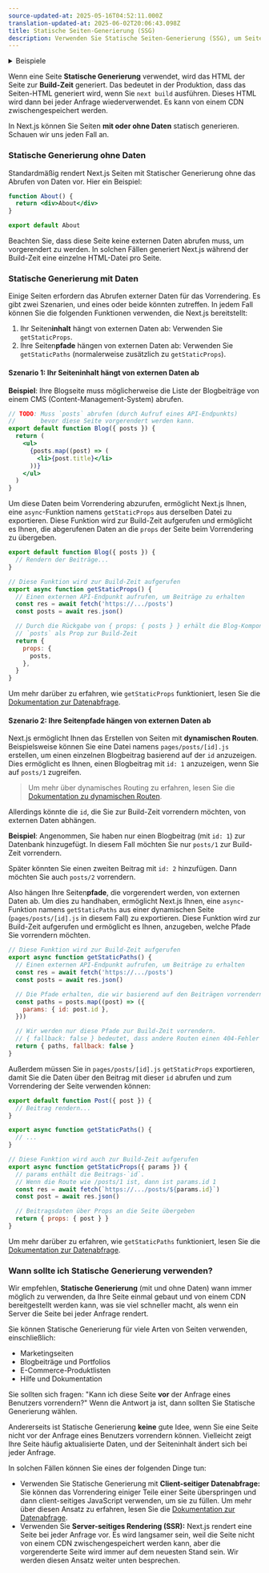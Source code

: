 ```yaml
---
source-updated-at: 2025-05-16T04:52:11.000Z
translation-updated-at: 2025-06-02T20:06:43.098Z
title: Statische Seiten-Generierung (SSG)
description: Verwenden Sie Statische Seiten-Generierung (SSG), um Seiten zur Build-Zeit vorab zu rendern.
---
```


<details>
  <summary>Beispiele</summary>

- [Agility CMS Beispiel](https://github.com/vercel/next.js/tree/canary/examples/cms-agilitycms) ([Demo](https://next-blog-agilitycms.vercel.app/))
- [Builder.io Beispiel](https://github.com/vercel/next.js/tree/canary/examples/cms-builder-io) ([Demo](https://cms-builder-io.vercel.app/))
- [ButterCMS Beispiel](https://github.com/vercel/next.js/tree/canary/examples/cms-buttercms) ([Demo](https://next-blog-buttercms.vercel.app/))
- [Contentful Beispiel](https://github.com/vercel/next.js/tree/canary/examples/cms-contentful) ([Demo](https://app-router-contentful.vercel.app/))
- [Cosmic Beispiel](https://github.com/vercel/next.js/tree/canary/examples/cms-cosmic) ([Demo](https://next-blog-cosmic.vercel.app/))
- [DatoCMS Beispiel](https://github.com/vercel/next.js/tree/canary/examples/cms-datocms) ([Demo](https://next-blog-datocms.vercel.app/))
- [DotCMS Beispiel](https://github.com/vercel/next.js/tree/canary/examples/cms-dotcms) ([Demo](https://nextjs-dotcms-blog.vercel.app/))
- [Drupal Beispiel](https://github.com/vercel/next.js/tree/canary/examples/cms-drupal) ([Demo](https://cms-drupal.vercel.app/))
- [Enterspeed Beispiel](https://github.com/vercel/next.js/tree/canary/examples/cms-enterspeed) ([Demo](https://next-blog-demo.enterspeed.com/))
- [GraphCMS Beispiel](https://github.com/vercel/next.js/tree/canary/examples/cms-graphcms) ([Demo](https://next-blog-graphcms.vercel.app/))
- [Keystone Beispiel](https://github.com/vercel/next.js/tree/canary/examples/cms-keystonejs-embedded) ([Demo](https://nextjs-keystone-demo.vercel.app/))
- [Kontent.ai Beispiel](https://github.com/vercel/next.js/tree/canary/examples/cms-kontent-ai) ([Demo](https://next-blog-kontent-ai.vercel.app/))
- [Makeswift Beispiel](https://github.com/vercel/next.js/tree/canary/examples/cms-makeswift) ([Demo](https://nextjs-makeswift-example.vercel.app/))
- [Plasmic Beispiel](https://github.com/vercel/next.js/tree/canary/examples/cms-plasmic) ([Demo](https://nextjs-plasmic-example.vercel.app/))
- [Prepr Beispiel](https://github.com/vercel/next.js/tree/canary/examples/cms-prepr) ([Demo](https://next-blog-prepr.vercel.app/))
- [Prismic Beispiel](https://github.com/vercel/next.js/tree/canary/examples/cms-prismic) ([Demo](https://next-blog-prismic.vercel.app/))
- [Sanity Beispiel](https://github.com/vercel/next.js/tree/canary/examples/cms-sanity) ([Demo](https://next-blog.sanity.build/))
- [Sitecore XM Cloud Beispiel](https://github.com/vercel/next.js/tree/canary/examples/cms-sitecore-xmcloud) ([Demo](https://vercel-sitecore-xmcloud-demo.vercel.app/))
- [Storyblok Beispiel](https://github.com/vercel/next.js/tree/canary/examples/cms-storyblok) ([Demo](https://next-blog-storyblok.vercel.app/))
- [Strapi Beispiel](https://github.com/vercel/next.js/tree/canary/examples/cms-strapi) ([Demo](https://next-blog-strapi.vercel.app/))
- [TakeShape Beispiel](https://github.com/vercel/next.js/tree/canary/examples/cms-takeshape) ([Demo](https://next-blog-takeshape.vercel.app/))
- [Tina Beispiel](https://github.com/vercel/next.js/tree/canary/examples/cms-tina) ([Demo](https://cms-tina-example.vercel.app/))
- [Umbraco Beispiel](https://github.com/vercel/next.js/tree/canary/examples/cms-umbraco) ([Demo](https://nextjs-umbraco-sample-blog.vercel.app/))
- [Umbraco Heartcore Beispiel](https://github.com/vercel/next.js/tree/canary/examples/cms-umbraco-heartcore) ([Demo](https://next-blog-umbraco-heartcore.vercel.app/))
- [Webiny Beispiel](https://github.com/vercel/next.js/tree/canary/examples/cms-webiny) ([Demo](https://webiny-headlesscms-nextjs-example.vercel.app/))
- [WordPress Beispiel](https://github.com/vercel/next.js/tree/canary/examples/cms-wordpress) ([Demo](https://next-blog-wordpress.vercel.app/))
- [Blog Starter Beispiel](https://github.com/vercel/next.js/tree/canary/examples/blog-starter) ([Demo](https://next-blog-starter.vercel.app/))
- [Static Tweet (Demo)](https://react-tweet.vercel.app/)

</details>

Wenn eine Seite **Statische Generierung** verwendet, wird das HTML der Seite zur **Build-Zeit** generiert. Das bedeutet in der Produktion, dass das Seiten-HTML generiert wird, wenn Sie `next build` ausführen. Dieses HTML wird dann bei jeder Anfrage wiederverwendet. Es kann von einem CDN zwischengespeichert werden.

In Next.js können Sie Seiten **mit oder ohne Daten** statisch generieren. Schauen wir uns jeden Fall an.

### Statische Generierung ohne Daten

Standardmäßig rendert Next.js Seiten mit Statischer Generierung ohne das Abrufen von Daten vor. Hier ein Beispiel:

```jsx
function About() {
  return <div>About</div>
}

export default About
```

Beachten Sie, dass diese Seite keine externen Daten abrufen muss, um vorgerendert zu werden. In solchen Fällen generiert Next.js während der Build-Zeit eine einzelne HTML-Datei pro Seite.

### Statische Generierung mit Daten

Einige Seiten erfordern das Abrufen externer Daten für das Vorrendering. Es gibt zwei Szenarien, und eines oder beide könnten zutreffen. In jedem Fall können Sie die folgenden Funktionen verwenden, die Next.js bereitstellt:

1. Ihr Seiten**inhalt** hängt von externen Daten ab: Verwenden Sie `getStaticProps`.
2. Ihre Seiten**pfade** hängen von externen Daten ab: Verwenden Sie `getStaticPaths` (normalerweise zusätzlich zu `getStaticProps`).

#### Szenario 1: Ihr Seiteninhalt hängt von externen Daten ab

**Beispiel**: Ihre Blogseite muss möglicherweise die Liste der Blogbeiträge von einem CMS (Content-Management-System) abrufen.

```jsx
// TODO: Muss `posts` abrufen (durch Aufruf eines API-Endpunkts)
//       bevor diese Seite vorgerendert werden kann.
export default function Blog({ posts }) {
  return (
    <ul>
      {posts.map((post) => (
        <li>{post.title}</li>
      ))}
    </ul>
  )
}
```

Um diese Daten beim Vorrendering abzurufen, ermöglicht Next.js Ihnen, eine `async`-Funktion namens `getStaticProps` aus derselben Datei zu exportieren. Diese Funktion wird zur Build-Zeit aufgerufen und ermöglicht es Ihnen, die abgerufenen Daten an die `props` der Seite beim Vorrendering zu übergeben.

```jsx
export default function Blog({ posts }) {
  // Rendern der Beiträge...
}

// Diese Funktion wird zur Build-Zeit aufgerufen
export async function getStaticProps() {
  // Einen externen API-Endpunkt aufrufen, um Beiträge zu erhalten
  const res = await fetch('https://.../posts')
  const posts = await res.json()

  // Durch die Rückgabe von { props: { posts } } erhält die Blog-Komponente
  // `posts` als Prop zur Build-Zeit
  return {
    props: {
      posts,
    },
  }
}
```

Um mehr darüber zu erfahren, wie `getStaticProps` funktioniert, lesen Sie die [Dokumentation zur Datenabfrage](/docs/pages/building-your-application/data-fetching/get-static-props).

#### Szenario 2: Ihre Seitenpfade hängen von externen Daten ab

Next.js ermöglicht Ihnen das Erstellen von Seiten mit **dynamischen Routen**. Beispielsweise können Sie eine Datei namens `pages/posts/[id].js` erstellen, um einen einzelnen Blogbeitrag basierend auf der `id` anzuzeigen. Dies ermöglicht es Ihnen, einen Blogbeitrag mit `id: 1` anzuzeigen, wenn Sie auf `posts/1` zugreifen.

> Um mehr über dynamisches Routing zu erfahren, lesen Sie die [Dokumentation zu dynamischen Routen](/docs/pages/building-your-application/routing/dynamic-routes).

Allerdings könnte die `id`, die Sie zur Build-Zeit vorrendern möchten, von externen Daten abhängen.

**Beispiel**: Angenommen, Sie haben nur einen Blogbeitrag (mit `id: 1`) zur Datenbank hinzugefügt. In diesem Fall möchten Sie nur `posts/1` zur Build-Zeit vorrendern.

Später könnten Sie einen zweiten Beitrag mit `id: 2` hinzufügen. Dann möchten Sie auch `posts/2` vorrendern.

Also hängen Ihre Seiten**pfade**, die vorgerendert werden, von externen Daten ab. Um dies zu handhaben, ermöglicht Next.js Ihnen, eine `async`-Funktion namens `getStaticPaths` aus einer dynamischen Seite (`pages/posts/[id].js` in diesem Fall) zu exportieren. Diese Funktion wird zur Build-Zeit aufgerufen und ermöglicht es Ihnen, anzugeben, welche Pfade Sie vorrendern möchten.

```jsx
// Diese Funktion wird zur Build-Zeit aufgerufen
export async function getStaticPaths() {
  // Einen externen API-Endpunkt aufrufen, um Beiträge zu erhalten
  const res = await fetch('https://.../posts')
  const posts = await res.json()

  // Die Pfade erhalten, die wir basierend auf den Beiträgen vorrendern möchten
  const paths = posts.map((post) => ({
    params: { id: post.id },
  }))

  // Wir werden nur diese Pfade zur Build-Zeit vorrendern.
  // { fallback: false } bedeutet, dass andere Routen einen 404-Fehler zurückgeben sollten.
  return { paths, fallback: false }
}
```

Außerdem müssen Sie in `pages/posts/[id].js` `getStaticProps` exportieren, damit Sie die Daten über den Beitrag mit dieser `id` abrufen und zum Vorrendering der Seite verwenden können:

```jsx
export default function Post({ post }) {
  // Beitrag rendern...
}

export async function getStaticPaths() {
  // ...
}

// Diese Funktion wird auch zur Build-Zeit aufgerufen
export async function getStaticProps({ params }) {
  // params enthält die Beitrags-`id`.
  // Wenn die Route wie /posts/1 ist, dann ist params.id 1
  const res = await fetch(`https://.../posts/${params.id}`)
  const post = await res.json()

  // Beitragsdaten über Props an die Seite übergeben
  return { props: { post } }
}
```

Um mehr darüber zu erfahren, wie `getStaticPaths` funktioniert, lesen Sie die [Dokumentation zur Datenabfrage](/docs/pages/building-your-application/data-fetching/get-static-paths).

### Wann sollte ich Statische Generierung verwenden?

Wir empfehlen, **Statische Generierung** (mit und ohne Daten) wann immer möglich zu verwenden, da Ihre Seite einmal gebaut und von einem CDN bereitgestellt werden kann, was sie viel schneller macht, als wenn ein Server die Seite bei jeder Anfrage rendert.

Sie können Statische Generierung für viele Arten von Seiten verwenden, einschließlich:

- Marketingseiten
- Blogbeiträge und Portfolios
- E-Commerce-Produktlisten
- Hilfe und Dokumentation

Sie sollten sich fragen: "Kann ich diese Seite **vor** der Anfrage eines Benutzers vorrendern?" Wenn die Antwort ja ist, dann sollten Sie Statische Generierung wählen.

Andererseits ist Statische Generierung **keine** gute Idee, wenn Sie eine Seite nicht vor der Anfrage eines Benutzers vorrendern können. Vielleicht zeigt Ihre Seite häufig aktualisierte Daten, und der Seiteninhalt ändert sich bei jeder Anfrage.

In solchen Fällen können Sie eines der folgenden Dinge tun:

- Verwenden Sie Statische Generierung mit **Client-seitiger Datenabfrage:** Sie können das Vorrendering einiger Teile einer Seite überspringen und dann client-seitiges JavaScript verwenden, um sie zu füllen. Um mehr über diesen Ansatz zu erfahren, lesen Sie die [Dokumentation zur Datenabfrage](/docs/pages/building-your-application/data-fetching/client-side).
- Verwenden Sie **Server-seitiges Rendering (SSR):** Next.js rendert eine Seite bei jeder Anfrage vor. Es wird langsamer sein, weil die Seite nicht von einem CDN zwischengespeichert werden kann, aber die vorgerenderte Seite wird immer auf dem neuesten Stand sein. Wir werden diesen Ansatz weiter unten besprechen.